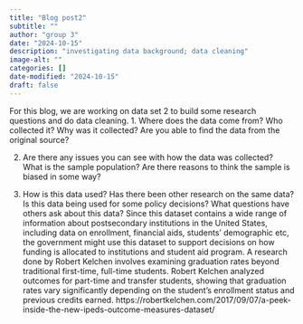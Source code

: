 ```yaml
---
title: "Blog post2"
subtitle: ""
author: "group 3"
date: "2024-10-15"
description: "investigating data background; data cleaning"
image-alt: ""
categories: []
date-modified: "2024-10-15"
draft: false
---
```


For this blog, we are working on data set 2 to build some research questions and do data cleaning.
1. Where does the data come from? Who collected it? Why was it collected? Are you able to find the data from the original source?


2. Are there any issues you can see with how the data was collected? What is the sample population? Are there reasons to think the sample is biased in some way?


3. How is this data used? Has there been other research on the same data? Is this data being used for some policy decisions? What questions have others ask about this data?
Since this dataset contains a wide range of information about postsecondary institutions in the United States, including data on enrollment, financial aids, students' demographic etc, the government might use this dataset to support decisions on how funding is allocated to institutions and student aid program. A research done by Robert Kelchen involves examining graduation rates beyond traditional first-time, full-time students. Robert Kelchen analyzed outcomes for part-time and transfer students, showing that graduation rates vary significantly depending on the student’s enrollment status and previous credits earned.
https://robertkelchen.com/2017/09/07/a-peek-inside-the-new-ipeds-outcome-measures-dataset/

